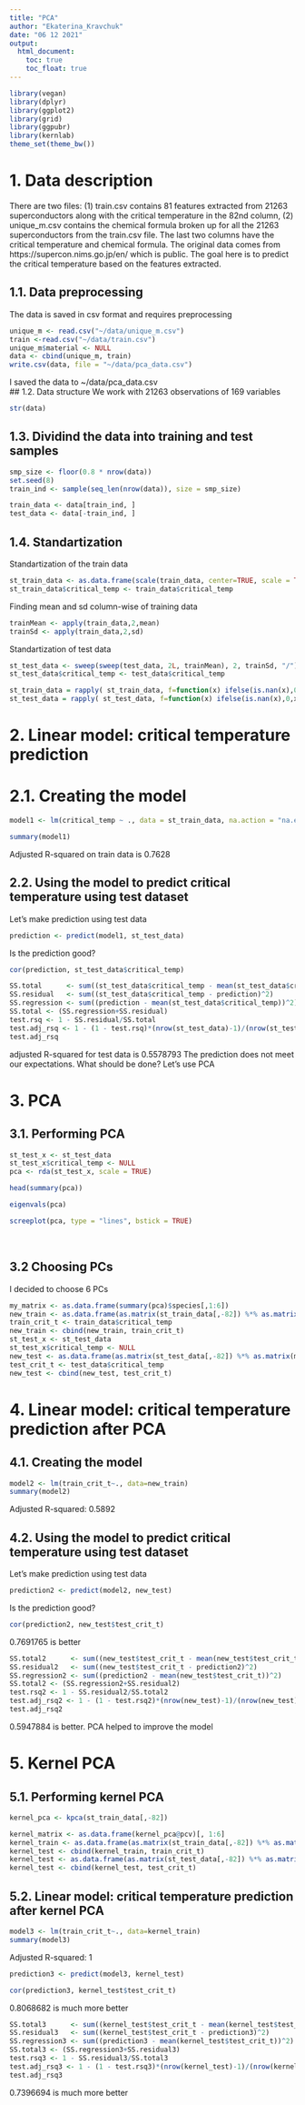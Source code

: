 ---
title: "PCA"
author: "Ekaterina_Kravchuk"
date: "06 12 2021"
output: 
  html_document:
    toc: true
    toc_float: true
---

```{r setup, include=FALSE}
library(vegan)
library(dplyr)
library(ggplot2)
library(grid)
library(ggpubr)
library(kernlab)
theme_set(theme_bw())
```

# 1. Data description 

There are two files: (1) train.csv contains 81 features extracted from 21263 superconductors along with the critical temperature in the 82nd column, (2) unique_m.csv contains the chemical formula broken up for all the 21263 superconductors from the train.csv file. The last two columns have the critical temperature and chemical formula. The original data comes from https://supercon.nims.go.jp/en/ which is public. The goal here is to predict the critical temperature based on the features extracted.

## 1.1. Data preprocessing

The data is saved in csv format and requires preprocessing

```{r 1}
unique_m <- read.csv("~/data/unique_m.csv")
train <-read.csv("~/data/train.csv")
unique_m$material <- NULL
data <- cbind(unique_m, train)
write.csv(data, file = "~/data/pca_data.csv")
```
I saved the data to ~/data/pca_data.csv <br>
## 1.2. Data structure
We work with 21263 observations of 169 variables
```{r 2}
str(data)
```
## 1.3. Dividind the data into training and test samples
```{r 3}
smp_size <- floor(0.8 * nrow(data))
set.seed(8)
train_ind <- sample(seq_len(nrow(data)), size = smp_size)

train_data <- data[train_ind, ]
test_data <- data[-train_ind, ]
```
## 1.4. Standartization
Standartization of the train data
```{r 4}
st_train_data <- as.data.frame(scale(train_data, center=TRUE, scale = TRUE))
st_train_data$critical_temp <- train_data$critical_temp
```
Finding mean and sd column-wise of training data
```{r 5}
trainMean <- apply(train_data,2,mean)
trainSd <- apply(train_data,2,sd)
```
Standartization of test data
```{r 6}
st_test_data <- sweep(sweep(test_data, 2L, trainMean), 2, trainSd, "/")
st_test_data$critical_temp <- test_data$critical_temp
```
```{r 7}
st_train_data = rapply( st_train_data, f=function(x) ifelse(is.nan(x),0,x), how="replace" )
st_test_data = rapply( st_test_data, f=function(x) ifelse(is.nan(x),0,x), how="replace" )
```
# 2. Linear model: critical temperature prediction
# 2.1. Creating the model
```{r 8}
model1 <- lm(critical_temp ~ ., data = st_train_data, na.action = "na.exclude")
```
```{r 9}
summary(model1)
```
Adjusted R-squared on train data is 0.7628 <br>

## 2.2. Using the model to predict critical temperature using test dataset
Let's make prediction using test data
```{r 10}
prediction <- predict(model1, st_test_data)
```
Is the prediction good?
```{r 11}
cor(prediction, st_test_data$critical_temp)
```
```{r 12}
SS.total      <- sum((st_test_data$critical_temp - mean(st_test_data$critical_temp))^2)
SS.residual   <- sum((st_test_data$critical_temp - prediction)^2)
SS.regression <- sum((prediction - mean(st_test_data$critical_temp))^2)
SS.total <- (SS.regression+SS.residual)
test.rsq <- 1 - SS.residual/SS.total  
test.adj_rsq <- 1 - (1 - test.rsq)*(nrow(st_test_data)-1)/(nrow(st_test_data)-ncol(st_test_data))
test.adj_rsq
```
adjusted R-squared for test data is 0.5578793
The prediction does not meet our expectations. What should be done? Let's use PCA <br>

# 3. PCA <br>
## 3.1. Performing PCA
```{r 13}
st_test_x <- st_test_data
st_test_x$critical_temp <- NULL
pca <- rda(st_test_x, scale = TRUE)
```
```{r 14}
head(summary(pca))
```
```{r 15}
eigenvals(pca)
```
```{r 16}
screeplot(pca, type = "lines", bstick = TRUE)
```
<br>

## 3.2 Choosing PCs <br>
I decided to choose 6 PCs
```{r 17}
my_matrix <- as.data.frame(summary(pca)$species[,1:6])
new_train <- as.data.frame(as.matrix(st_train_data[,-82]) %*% as.matrix(my_matrix))
train_crit_t <- train_data$critical_temp
new_train <- cbind(new_train, train_crit_t)
st_test_x <- st_test_data
st_test_x$critical_temp <- NULL
new_test <- as.data.frame(as.matrix(st_test_data[,-82]) %*% as.matrix(my_matrix))
test_crit_t <- test_data$critical_temp
new_test <- cbind(new_test, test_crit_t)
```

# 4. Linear model: critical temperature prediction after PCA
## 4.1. Creating the model
```{r 18}
model2 <- lm(train_crit_t~., data=new_train)
summary(model2)
```
Adjusted R-squared:      0.5892 <br>

## 4.2. Using the model to predict critical temperature using test dataset
Let's make prediction using test data
```{r 19}
prediction2 <- predict(model2, new_test)
```
Is the prediction good?
```{r 20}
cor(prediction2, new_test$test_crit_t)
```
0.7691765 is better
```{r 21}
SS.total2      <- sum((new_test$test_crit_t - mean(new_test$test_crit_t))^2)
SS.residual2   <- sum((new_test$test_crit_t - prediction2)^2)
SS.regression2 <- sum((prediction2 - mean(new_test$test_crit_t))^2)
SS.total2 <- (SS.regression2+SS.residual2)
test.rsq2 <- 1 - SS.residual2/SS.total2  
test.adj_rsq2 <- 1 - (1 - test.rsq2)*(nrow(new_test)-1)/(nrow(new_test)-ncol(new_test))
test.adj_rsq2
```
0.5947884 is better. PCA helped to improve the model <br>

# 5. Kernel PCA
## 5.1. Performing kernel PCA
```{r 22}
kernel_pca <- kpca(st_train_data[,-82])
```
```{r 23}
kernel_matrix <- as.data.frame(kernel_pca@pcv)[, 1:6]
kernel_train <- as.data.frame(as.matrix(st_train_data[,-82]) %*% as.matrix(kernel_matrix))
kernel_test <- cbind(kernel_train, train_crit_t)
kernel_test <- as.data.frame(as.matrix(st_test_data[,-82]) %*% as.matrix(kernel_matrix))
kernel_test <- cbind(kernel_test, test_crit_t)
```

## 5.2. Linear model: critical temperature prediction after kernel PCA
```{r 24}
model3 <- lm(train_crit_t~., data=kernel_train)
summary(model3)
```
Adjusted R-squared:      1 
```{r 25}
prediction3 <- predict(model3, kernel_test)
```

```{r 26}
cor(prediction3, kernel_test$test_crit_t)
```
0.8068682 is much more better
```{r 27}
SS.total3      <- sum((kernel_test$test_crit_t - mean(kernel_test$test_crit_t))^2)
SS.residual3   <- sum((kernel_test$test_crit_t - prediction3)^2)
SS.regression3 <- sum((prediction3 - mean(kernel_test$test_crit_t))^2)
SS.total3 <- (SS.regression3+SS.residual3)
test.rsq3 <- 1 - SS.residual3/SS.total3  
test.adj_rsq3 <- 1 - (1 - test.rsq3)*(nrow(kernel_test)-1)/(nrow(kernel_test)-ncol(kernel_test))
test.adj_rsq3
```
0.7396694 is much more better